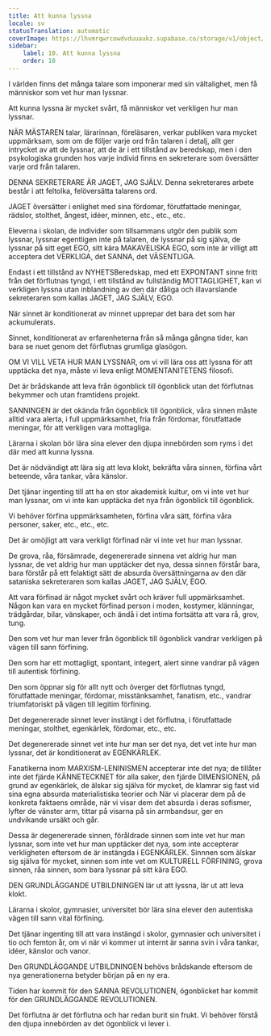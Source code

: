 ```yaml
---
title: Att kunna lyssna
locale: sv
statusTranslation: automatic
coverImage: https://lhvmrqwrcowdvduuaukz.supabase.co/storage/v1/object/public/strapi-uploads/small_cover-educacion-fundamental.webp-2d51a7828a2b1309555be27f7e2a61a0.webp
sidebar:
    label: 10. Att kunna lyssna
    order: 10
---
```

I världen finns det många talare som imponerar med sin vältalighet, men få människor som vet hur man lyssnar.

Att kunna lyssna är mycket svårt, få människor vet verkligen hur man lyssnar.

NÄR MÄSTAREN talar, lärarinnan, föreläsaren, verkar publiken vara mycket uppmärksam, som om de följer varje ord från talaren i detalj, allt ger intrycket av att de lyssnar, att de är i ett tillstånd av beredskap, men i den psykologiska grunden hos varje individ finns en sekreterare som översätter varje ord från talaren.

DENNA SEKRETERARE ÄR JAGET, JAG SJÄLV. Denna sekreterares arbete består i att feltolka, felöversätta talarens ord.

JAGET översätter i enlighet med sina fördomar, förutfattade meningar, rädslor, stolthet, ångest, idéer, minnen, etc., etc., etc.

Eleverna i skolan, de individer som tillsammans utgör den publik som lyssnar, lyssnar egentligen inte på talaren, de lyssnar på sig själva, de lyssnar på sitt eget EGO, sitt kära MAKAVELISKA EGO, som inte är villigt att acceptera det VERKLIGA, det SANNA, det VÄSENTLIGA.

Endast i ett tillstånd av NYHETSBeredskap, med ett EXPONTANT sinne fritt från det förflutnas tyngd, i ett tillstånd av fullständig MOTTAGLIGHET, kan vi verkligen lyssna utan inblandning av den där dåliga och illavarslande sekreteraren som kallas JAGET, JAG SJÄLV, EGO.

När sinnet är konditionerat av minnet upprepar det bara det som har ackumulerats.

Sinnet, konditionerat av erfarenheterna från så många gångna tider, kan bara se nuet genom det förflutnas grumliga glasögon.

OM VI VILL VETA HUR MAN LYSSNAR, om vi vill lära oss att lyssna för att upptäcka det nya, måste vi leva enligt MOMENTANITETENS filosofi.

Det är brådskande att leva från ögonblick till ögonblick utan det förflutnas bekymmer och utan framtidens projekt.

SANNINGEN är det okända från ögonblick till ögonblick, våra sinnen måste alltid vara alerta, i full uppmärksamhet, fria från fördomar, förutfattade meningar, för att verkligen vara mottagliga.

Lärarna i skolan bör lära sina elever den djupa innebörden som ryms i det där med att kunna lyssna.

Det är nödvändigt att lära sig att leva klokt, bekräfta våra sinnen, förfina vårt beteende, våra tankar, våra känslor.

Det tjänar ingenting till att ha en stor akademisk kultur, om vi inte vet hur man lyssnar, om vi inte kan upptäcka det nya från ögonblick till ögonblick.

Vi behöver förfina uppmärksamheten, förfina våra sätt, förfina våra personer, saker, etc., etc., etc.

Det är omöjligt att vara verkligt förfinad när vi inte vet hur man lyssnar.

De grova, råa, försämrade, degenererade sinnena vet aldrig hur man lyssnar, de vet aldrig hur man upptäcker det nya, dessa sinnen förstår bara, bara förstår på ett felaktigt sätt de absurda översättningarna av den där sataniska sekreteraren som kallas JAGET, JAG SJÄLV, EGO.

Att vara förfinad är något mycket svårt och kräver full uppmärksamhet. Någon kan vara en mycket förfinad person i moden, kostymer, klänningar, trädgårdar, bilar, vänskaper, och ändå i det intima fortsätta att vara rå, grov, tung.

Den som vet hur man lever från ögonblick till ögonblick vandrar verkligen på vägen till sann förfining.

Den som har ett mottagligt, spontant, integert, alert sinne vandrar på vägen till autentisk förfining.

Den som öppnar sig för allt nytt och överger det förflutnas tyngd, förutfattade meningar, fördomar, misstänksamhet, fanatism, etc., vandrar triumfatoriskt på vägen till legitim förfining.

Det degenererade sinnet lever instängt i det förflutna, i förutfattade meningar, stolthet, egenkärlek, fördomar, etc., etc.

Det degenererade sinnet vet inte hur man ser det nya, det vet inte hur man lyssnar, det är konditionerat av EGENKÄRLEK.

Fanatikerna inom MARXISM-LENINISMEN accepterar inte det nya; de tillåter inte det fjärde KÄNNETECKNET för alla saker, den fjärde DIMENSIONEN, på grund av egenkärlek, de älskar sig själva för mycket, de klamrar sig fast vid sina egna absurda materialistiska teorier och När vi placerar dem på de konkreta faktaens område, när vi visar dem det absurda i deras sofismer, lyfter de vänster arm, tittar på visarna på sin armbandsur, ger en undvikande ursäkt och går.

Dessa är degenererade sinnen, föråldrade sinnen som inte vet hur man lyssnar, som inte vet hur man upptäcker det nya, som inte accepterar verkligheten eftersom de är instängda i EGENKÄRLEK. Sinnnen som älskar sig själva för mycket, sinnen som inte vet om KULTURELL FÖRFINING, grova sinnen, råa sinnen, som bara lyssnar på sitt kära EGO.

DEN GRUNDLÄGGANDE UTBILDNINGEN lär ut att lyssna, lär ut att leva klokt.

Lärarna i skolor, gymnasier, universitet bör lära sina elever den autentiska vägen till sann vital förfining.

Det tjänar ingenting till att vara instängd i skolor, gymnasier och universitet i tio och femton år, om vi när vi kommer ut internt är sanna svin i våra tankar, idéer, känslor och vanor.

Den GRUNDLÄGGANDE UTBILDNINGEN behövs brådskande eftersom de nya generationerna betyder början på en ny era.

Tiden har kommit för den SANNA REVOLUTIONEN, ögonblicket har kommit för den GRUNDLÄGGANDE REVOLUTIONEN.

Det förflutna är det förflutna och har redan burit sin frukt. Vi behöver förstå den djupa innebörden av det ögonblick vi lever i.


